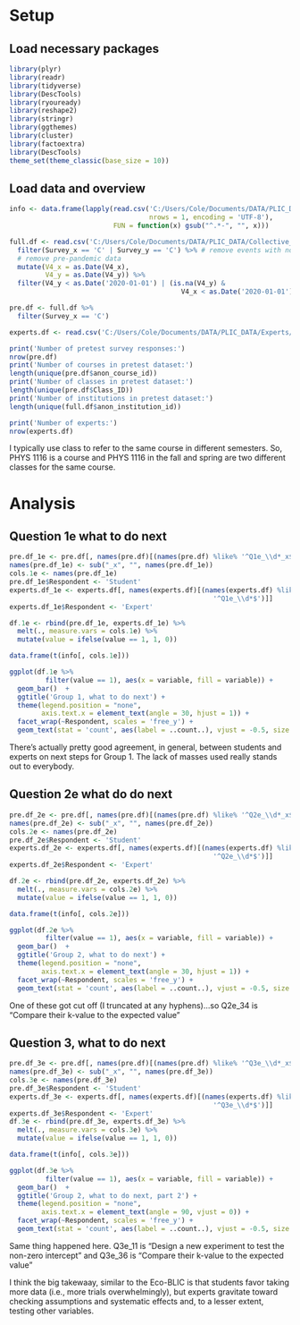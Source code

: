 # Setup

## Load necessary packages
```r
library(plyr)
library(readr)
library(tidyverse)
library(DescTools)
library(ryouready)
library(reshape2)
library(stringr)
library(ggthemes)
library(cluster)
library(factoextra)
library(DescTools)
theme_set(theme_classic(base_size = 10))
```


## Load data and overview
```r
info <- data.frame(lapply(read.csv('C:/Users/Cole/Documents/DATA/PLIC_DATA/PLIC_May2019.csv', 
                                   nrows = 1, encoding = 'UTF-8'), 
                          FUN = function(x) gsub("^.*-", "", x)))

full.df <- read.csv('C:/Users/Cole/Documents/DATA/PLIC_DATA/Collective_Surveys/Complete/Complete_Concat_CourseInfo.csv') %>%
  filter(Survey_x == 'C' | Survey_y == 'C') %>% # remove events with no CR surveys
  # remove pre-pandemic data
  mutate(V4_x = as.Date(V4_x),
         V4_y = as.Date(V4_y)) %>%
  filter(V4_y < as.Date('2020-01-01') | (is.na(V4_y) & 
                                           V4_x < as.Date('2020-01-01')))

pre.df <- full.df %>%
  filter(Survey_x == 'C')

experts.df <- read.csv('C:/Users/Cole/Documents/DATA/PLIC_DATA/Experts/OriginalExperts_Scored.csv')

print('Number of pretest survey responses:')
nrow(pre.df)
print('Number of courses in pretest dataset:')
length(unique(pre.df$anon_course_id))
print('Number of classes in pretest dataset:')
length(unique(pre.df$Class_ID))
print('Number of institutions in pretest dataset:')
length(unique(full.df$anon_institution_id))

print('Number of experts:')
nrow(experts.df)
```

I typically use class to refer to the same course in different semesters. So, PHYS 1116 is a course and PHYS 1116 in the fall and spring are two different classes for the same course.

# Analysis

## Question 1e what to do next
```r
pre.df_1e <- pre.df[, names(pre.df)[(names(pre.df) %like% '^Q1e_\\d*_x$')]]
names(pre.df_1e) <- sub("_x", "", names(pre.df_1e))
cols.1e <- names(pre.df_1e)
pre.df_1e$Respondent <- 'Student'
experts.df_1e <- experts.df[, names(experts.df)[(names(experts.df) %like% 
                                                   '^Q1e_\\d*$')]]
experts.df_1e$Respondent <- 'Expert'

df.1e <- rbind(pre.df_1e, experts.df_1e) %>%
  melt(., measure.vars = cols.1e) %>%
  mutate(value = ifelse(value == 1, 1, 0))

data.frame(t(info[, cols.1e]))

ggplot(df.1e %>%
         filter(value == 1), aes(x = variable, fill = variable)) +
  geom_bar()  +
  ggtitle('Group 1, what to do next') +
  theme(legend.position = "none",
        axis.text.x = element_text(angle = 30, hjust = 1)) +
  facet_wrap(~Respondent, scales = 'free_y') +
  geom_text(stat = 'count', aes(label = ..count..), vjust = -0.5, size = 2.5)
```

There's actually pretty good agreement, in general, between students and experts on next steps for Group 1. The lack of masses used really stands out to everybody.

## Question 2e what do do next
```r
pre.df_2e <- pre.df[, names(pre.df)[(names(pre.df) %like% '^Q2e_\\d*_x$')]]
names(pre.df_2e) <- sub("_x", "", names(pre.df_2e))
cols.2e <- names(pre.df_2e)
pre.df_2e$Respondent <- 'Student'
experts.df_2e <- experts.df[, names(experts.df)[(names(experts.df) %like% 
                                                   '^Q2e_\\d*$')]]
experts.df_2e$Respondent <- 'Expert'

df.2e <- rbind(pre.df_2e, experts.df_2e) %>%
  melt(., measure.vars = cols.2e) %>%
  mutate(value = ifelse(value == 1, 1, 0))

data.frame(t(info[, cols.2e]))

ggplot(df.2e %>%
         filter(value == 1), aes(x = variable, fill = variable)) +
  geom_bar()  +
  ggtitle('Group 2, what to do next') +
  theme(legend.position = "none",
        axis.text.x = element_text(angle = 30, hjust = 1)) +
  facet_wrap(~Respondent, scales = 'free_y') +
  geom_text(stat = 'count', aes(label = ..count..), vjust = -0.5, size = 2.5)
```

One of these got cut off (I truncated at any hyphens)...so Q2e_34 is "Compare their k-value to the expected value"

## Question 3, what to do next
```r
pre.df_3e <- pre.df[, names(pre.df)[(names(pre.df) %like% '^Q3e_\\d*_x$')]]
names(pre.df_3e) <- sub("_x", "", names(pre.df_3e))
cols.3e <- names(pre.df_3e)
pre.df_3e$Respondent <- 'Student'
experts.df_3e <- experts.df[, names(experts.df)[(names(experts.df) %like% 
                                                   '^Q3e_\\d*$')]]
experts.df_3e$Respondent <- 'Expert'
df.3e <- rbind(pre.df_3e, experts.df_3e) %>%
  melt(., measure.vars = cols.3e) %>%
  mutate(value = ifelse(value == 1, 1, 0))

data.frame(t(info[, cols.3e]))

ggplot(df.3e %>%
         filter(value == 1), aes(x = variable, fill = variable)) +
  geom_bar()  +
  ggtitle('Group 2, what to do next, part 2') +
  theme(legend.position = "none",
        axis.text.x = element_text(angle = 90, vjust = 0)) +
  facet_wrap(~Respondent, scales = 'free_y') +
  geom_text(stat = 'count', aes(label = ..count..), vjust = -0.5, size = 2.5)
```

Same thing happened here. Q3e_11 is "Design a new experiment to test the non-zero intercept" and Q3e_36 is "Compare their k-value to the expected value"

I think the big takewaay, similar to the Eco-BLIC is that students favor taking more data (i.e., more trials overwhelmingly), but experts gravitate toward checking assumptions and systematic effects and, to a lesser extent, testing other variables.